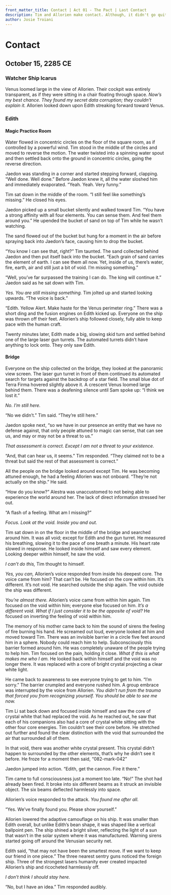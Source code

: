 ```yaml
---
front_matter_title: Contact | Act 01 - The Pact | Last Contact
description: Tim and Allorien make contact. Although, it didn't go quite how Allorien had hoped. 
author: Josie Troiani
---
```

# Contact

## October 15, 2285 CE

### Watcher Ship Icarus

Venus loomed large in the view of Allorien. Their cockpit was entirely transparent, as if they were sitting in a chair floating through space. *Now’s my best chance. They found my secret data corruption; they couldn’t explain it.* Allorien looked down upon Edith streaking forward toward Venus.

### Edith

#### Magic Practice Room

Water flowed in concentric circles on the floor of the square room, as if controlled by a powerful wind. Tim stood in the middle of the circles and moved to reverse the motion. The water twisted into a spinning water spout and then settled back onto the ground in concentric circles, going the reverse direction.

Jaedon was standing in a corner and started stepping forward, clapping. “Well done. Well done.” Before Jaedon knew it, all the water sloshed him and immediately evaporated. “Yeah. Yeah. Very funny.”

Tim sat down in the middle of the room. “I still feel like something’s missing.” He closed his eyes.

Jaedon picked up a small bucket silently and walked toward Tim. “You have a strong affinity with all four elements. You can sense them. And feel them around you.” He upended the bucket of sand on top of Tim while he wasn’t watching.

The sand flowed out of the bucket but hung for a moment in the air before spraying back into Jaedon’s face, causing him to drop the bucket.

“You know I can see that, right?” Tim taunted. The sand collected behind Jaedon and then put itself back into the bucket. “Each grain of sand carries the element of earth. I can see them all now. Yet, inside of us, there’s water, fire, earth, air and still just a bit of void. I’m missing something.”

“Well, you’ve far surpassed the training I can do. The king will continue it.” Jaedon said as he sat down with Tim.

*Yes. You are still missing something.* Tim jolted up and started looking upwards. “The voice is back.”

“Edith. Yellow Alert. Make haste for the Venus perimeter ring.” There was a short ding and the fusion engines on Edith kicked up. Everyone on the ship was thrown off their feet. Allorien’s ship followed closely, fully able to keep pace with the human craft.

Twenty minutes later, Edith made a big, slowing skid turn and settled behind one of the large laser gun turrets. The automated turrets didn’t have anything to lock onto. They only saw Edith.

#### Bridge

Everyone on the ship collected on the bridge, they looked at the panoramic view screen. The laser gun turret in front of them continued its automated search for targets against the backdrop of a star field. The small blue dot of Terra Firma hovered slightly above it. A crescent Venus loomed large behind them. There was a deafening silence until Sam spoke up: “I think we lost it.”

*No. I’m still here.*

“No we didn’t.” Tim said. “They’re still here.”

Jaedon spoke next, “so we have in our presence an entity that we have no defense against, that only people attuned to magic can sense, that can see us, and may or may not be a threat to us.”

*That assessment is correct. Except I am not a threat to your existence.*

“And, that can hear us, it seems.” Tim responded. “They claimed not to be a threat but said the rest of that assessment is correct.”

All the people on the bridge looked around except Tim. He was becoming attuned enough, he had a feeling Allorien was not onboard. “They’re not actually on the ship.” He said.

“How do you know?” Alestra was unaccustomed to not being able to experience the world around her. The lack of direct information stressed her out.

“A flash of a feeling. What am I missing?”

*Focus. Look at the void. Inside you and out.*

Tim sat down in on the floor in the middle of the bridge and searched around him. It was all void; except for Edith and the gun turret. He measured his breathing, slowing it to the pace of one breath a minute. His heart rate slowed in response. He looked inside himself and saw every element. Looking deeper within himself, he saw the void.

*I can’t do this,* Tim thought to himself.

*Yes, you can,* Allorien’s voice responded from inside his deepest core. The voice came from him? That can’t be. He focused on the core within him. It’s different. It’s not void. He searched outside the ship again. The void outside the ship was different.

*You’re almost there.* Allorien’s voice came from within him again. Tim focused on the void within him; everyone else focused on him. *It’s a different void. What if I just consider it to be the opposite of void?* He focused on inverting the feeling of void within him.

The memory of his mother came back to him the sound of sirens the feeling of fire burning his hand. He screamed out loud, everyone looked at him and moved toward Tim. There was an invisible barrier in a circle five feet around him in a sphere. Nobody could reach him to help. Subconsciously this barrier formed around him. He was completely unaware of the people trying to help him. Tim focused on the pain, holding it close. *What if this is what makes me who I am.* He looked back within himself and the void was no longer there. It was replaced with a core of bright crystal projecting a clear white light.

He came back to awareness to see everyone trying to get to him. “I’m sorry.” The barrier crumpled and everyone rushed him. A group embrace was interrupted by the voice from Allorien. *You didn’t run from the trauma that forced you from recognizing yourself. You should be able to see me now.*

Tim Li sat back down and focused inside himself and saw the core of crystal white that had replaced the void. As he reached out, he saw that each of his companions also had a core of crystal white sitting with the other four core energies. Tim couldn’t see their core before. He stretched out further and found the clear distinction with the void that surrounded the air that surrounded all of them.

In that void, there was another white crystal present. This crystal didn’t happen to surrounded by the other elements, that’s why he didn’t see it before. He froze for a moment then said, “082-mark-042”

Jaedon jumped into action. “Edith, get the cannon. Fire it there.”

Tim came to full consciousness just a moment too late. “No!” The shot had already been fired. It broke into six different beams as it struck an invisible object. The six beams deflected harmlessly into space.

Allorien’s voice responded to the attack. *You found me after all.*

“Yes. We’ve finally found you. Please show yourself.”

Allorien lowered the adaptive camouflage on his ship. It was smaller than Edith overall, but unlike Edith’s bean shape, it was shaped like a vertical ballpoint pen. The ship shined a bright silver, reflecting the light of a sun that wasn’t in the solar system where it was manufactured. Warning sirens started going off around the Venusian security net.

Edith said, “that may not have been the smartest move. If we want to keep our friend in one piece.” The three nearest sentry guns noticed the foreign ship. Three of the strongest lasers humanity ever created impacted Allorien’s ship and ricocheted harmlessly off.

*I don’t think I should stay here.*

“No, but I have an idea.” Tim responded audibly.
